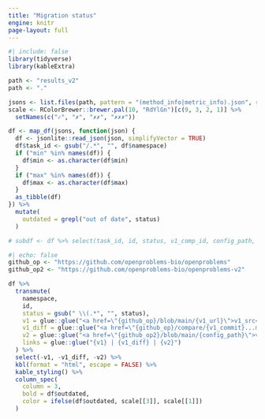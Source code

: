```yaml
---
title: "Migration status"
engine: knitr
page-layout: full
---
```

 
```r
#| include: false
library(tidyverse)
library(kableExtra)

path <- "results_v2"
path <- "."

jsons <- list.files(path, pattern = "(method_info|metric_info).json", recursive = TRUE, full.names = TRUE)
scale <- RColorBrewer::brewer.pal(10, "RdYlGn")[c(9, 3, 2, 1)] %>%
  setNames(c("✓", "✗", "✗✗", "✗✗✗"))

df <- map_df(jsons, function(json) {
  df <- jsonlite::read_json(json, simplifyVector = TRUE)
  df$task_id <- gsub("/.*", "", df$namespace)
  if ("min" %in% names(df)) {
    df$min <- as.character(df$min)
  }
  if ("max" %in% names(df)) {
    df$max <- as.character(df$max)
  }
  as_tibble(df)
}) %>%
  mutate(
    outdated = grepl("out of date", status)
  )

# subdf <- df %>% select(task_id, id, status, v1_comp_id, config_path, v1_url, v1_commit)
```

```r
#| echo: false
github_op <- "https://github.com/openproblems-bio/openproblems"
github_op2 <- "https://github.com/openproblems-bio/openproblems-v2"

df %>%
  transmute(
    namespace,
    id,
    status = gsub(" \\(.*", "", status),
    v1 = glue::glue("<a href=\"{github_op}/blob/main/{v1_url}\">v1_src</a>"),
    v1_diff = glue::glue("<a href=\"{github_op}/compare/{v1_commit}...main\">v1_diff</a>"),
    v2 = glue::glue("<a href=\"{github_op2}/blob/main/{config_path}\">v2_src</a>"),
    links = glue::glue("{v1} | {v1_diff} | {v2}")
  ) %>%
  select(-v1, -v1_diff, -v2) %>%
  kbl(format = "html", escape = FALSE) %>%
  kable_styling() %>%
  column_spec(
    column = 3,
    bold = df$outdated,
    color = ifelse(df$outdated, scale[[3]], scale[[1]])
  )
```
